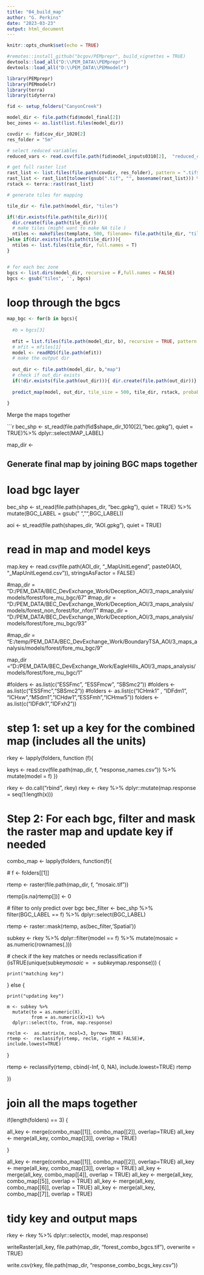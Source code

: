 ```yaml
---
title: "04_build_map"
author: "G. Perkins"
date: "2023-03-23"
output: html_document
---
```


```r
knitr::opts_chunk$set(echo = TRUE)

```

```r
#remotes::install_github("bcgov/PEMprepr", build_vignettes = TRUE)
devtools::load_all("D:\\PEM_DATA\\PEMprepr")
devtools::load_all("D:\\PEM_DATA\\PEMmodelr")

library(PEMprepr)
library(PEMmodelr)
library(terra)
library(tidyterra)

fid <- setup_folders("CanyonCreek")

```


```r

model_dir <- file.path(fid$model_final[2])
bec_zones <- as.list(list.files(model_dir))

covdir <- fid$cov_dir_1020[2]
res_folder = "5m"

# select reduced variables
reduced_vars <- read.csv(file.path(fid$model_inputs0310[2],  "reduced_covariate_list.csv")) %>% pull()

# get full raster list 
rast_list <- list.files(file.path(covdir, res_folder), pattern = ".tif$", full.names = TRUE)
rast_list <- rast_list[tolower(gsub(".tif", "", basename(rast_list))) %in% (reduced_vars)]
rstack <- terra::rast(rast_list)

# generate tiles for mapping 

tile_dir <- file.path(model_dir, "tiles")

if(!dir.exists(file.path(tile_dir))){
  dir.create(file.path(tile_dir)) 
  # make tiles (might want to make NA tile )
  ntiles <- makeTiles(template, 500, filename= file.path(tile_dir, "tile_.tif"),  na.rm=FALSE, overwrite = TRUE)
}else if(dir.exists(file.path(tile_dir))){
  ntiles <- list.files(tile_dir, full.names = T)
}


# for each bec zone
bgcs <- list.dirs(model_dir, recursive = F,full.names = FALSE)
bgcs <- gsub("tiles", '', bgcs)

```

# loop through the bgcs 

```r

map_bgc <- for(b in bgcs){
  
  #b = bgcs[3]
  
  mfit = list.files(file.path(model_dir, b), recursive = TRUE, pattern = "final_modelraw.rds$", full.names = T)
  # mfit = mfiles[1]
  model <- readRDS(file.path(mfit))
  # make the output dir
  
  out_dir <- file.path(model_dir, b,"map")
  # check if out_dir exists
  if(!dir.exists(file.path(out_dir))){ dir.create(file.path(out_dir))}
  
  predict_map(model, out_dir, tile_size = 500, tile_dir, rstack, probability = FALSE)
   
} 

```

Merge the maps together 

```r

bec_shp <- st_read(file.path(fid$shape_dir_1010[2],"bec.gpkg"), quiet = TRUE)%>%
  dplyr::select(MAP_LABEL)
  
map_dir <-


## Generate final map by joining BGC maps together

# load bgc layer

bec_shp <- st_read(file.path(shapes_dir, "bec.gpkg"), quiet = TRUE) %>%
  mutate(BGC_LABEL = gsub(" ","",BGC_LABEL))

aoi <- st_read(file.path(shapes_dir, "AOI.gpkg"), quiet = TRUE)

# read in map and model keys
map.key  <- read.csv(file.path(AOI_dir, "_MapUnitLegend", 
                               paste0(AOI, "_MapUnitLegend.csv")), 
                     stringsAsFactor = FALSE)


#map_dir = "D:/PEM_DATA/BEC_DevExchange_Work/Deception_AOI/3_maps_analysis/models/forest/fore_mu_bgc/67"
#map_dir = "D:/PEM_DATA/BEC_DevExchange_Work/Deception_AOI/3_maps_analysis/models/forest_non_forest/for_nfor/1"
#map_dir = "D:/PEM_DATA/BEC_DevExchange_Work/Deception_AOI/3_maps_analysis/models/forest/fore_mu_bgc/93"

#map_dir = "E:/temp/PEM_DATA/BEC_DevExchange_Work/BoundaryTSA_AOI/3_maps_analysis/models/forest/fore_mu_bgc/9"

map_dir ="D:/PEM_DATA/BEC_DevExchange_Work/EagleHills_AOI/3_maps_analysis/models/forest/fore_mu_bgc/1"


#folders <- as.list(c("ESSFmc", "ESSFmcw", "SBSmc2")) 
#folders <- as.list(c("ESSFmc","SBSmc2"))
#folders <- as.list(c("ICHmk1" , "IDFdm1", "ICHxw","MSdm1","ICHdw1","ESSFmh","ICHmw5"))
folders <- as.list(c("IDFdk1","IDFxh2"))

# step 1:  set up a key for the combined map (includes all the units)
rkey <- lapply(folders, function (f){
  
  keys <- read.csv(file.path(map_dir, f, "response_names.csv")) %>%
    mutate(model  = f)
})

rkey <- do.call("rbind", rkey)
rkey <- rkey %>% dplyr::mutate(map.response = seq(1:length(x)))


# Step 2: For each bgc, filter and mask the raster map and update key if needed

combo_map <- lapply(folders, function(f){
  
  # f <- folders[[1]]
  
  rtemp <- raster(file.path(map_dir, f, "mosaic.tif"))
  
  rtemp[is.na(rtemp[])] <- 0 
  
  # filter to only predict over bgc
  bec_filter <- bec_shp %>%
    filter(BGC_LABEL == f) %>%
    dplyr::select(BGC_LABEL) 
  
  rtemp <- raster::mask(rtemp, as(bec_filter,'Spatial'))
  
  subkey <- rkey %>% dplyr::filter(model == f) %>%
    mutate(mosaic = as.numeric(rownames(.)))
  
  # check if the key matches or needs reclassification 
  if (isTRUE(unique(subkey$mosaic == subkey$map.response))) {
    
    print("matching key")
    
  } else {
    
    print("updating key")
    
    m <- subkey %>%
      mutate(to = as.numeric(X), 
             from = as.numeric(X)+1) %>%
      dplyr::select(to, from, map.response) 
    
    reclm <-  as.matrix(m, ncol=3, byrow= TRUE)
    rtemp <-  reclassify(rtemp, reclm, right = FALSE)#, include.lowest=TRUE)
    
  }
  
  rtemp <- reclassify(rtemp, cbind(-Inf, 0, NA), include.lowest=TRUE)
  rtemp
  
})

# join all the maps together

if(length(folders) == 3) {
  
  all_key <- merge(combo_map[[1]], combo_map[[2]], overlap=TRUE)
  all_key <- merge(all_key, combo_map[[3]], overlap = TRUE)
  
} 

all_key <- merge(combo_map[[1]], combo_map[[2]], overlap=TRUE)
all_key <- merge(all_key, combo_map[[3]], overlap = TRUE)
all_key <- merge(all_key, combo_map[[4]], overlap = TRUE)
all_key <- merge(all_key, combo_map[[5]], overlap = TRUE)
all_key <- merge(all_key, combo_map[[6]], overlap = TRUE)
all_key <- merge(all_key, combo_map[[7]], overlap = TRUE)

# tidy key and output maps
rkey <- rkey %>% dplyr::select(x, model, map.response)

writeRaster(all_key, file.path(map_dir, "forest_combo_bgcs.tif"), overwrite = TRUE)

write.csv(rkey, file.path(map_dir, "response_combo_bcgs_key.csv"))


